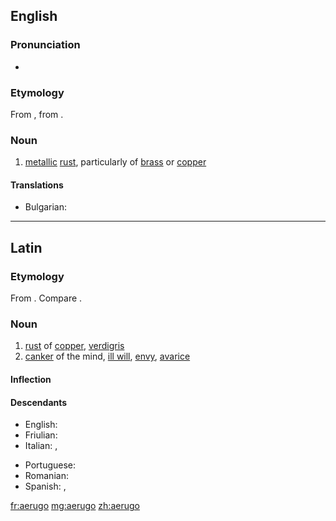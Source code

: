 ==English==

===Pronunciation===
* {{IPA|/iːˈruːɡoʊ/|/ɪˈruːɡoʊ/|/aɪˈruːɡoʊ/}}

===Etymology===
From {{etyl|la|en}} {{term/t|la|aerūgō}}, from {{term|aes||copper, bronze, brass|lang=la}}.

===Noun===
{{en-noun|-}}

# [[metal]]lic [[rust]], particularly of [[brass]] or [[copper]]

====Translations====
{{trans-top|metallic rust}}
* Bulgarian: {{t+|bg|патина}}
{{trans-mid}}
{{trans-bottom}}

----

==Latin==

===Etymology===
From {{term/t|la|aes||copper, bronze, brass}}. Compare {{term|ferrūgo||iron-rust|lang=la}}.

===Noun===
{{la-noun|aerūgō|aeruginis|aerūginis|f|third}}

# [[rust]] of [[copper]], [[verdigris]]
# [[canker]] of the mind, [[ill will]], [[envy]], [[avarice]]

====Inflection====
{{la-decl-3rd|aerūgō|aerūgin}}

====Descendants====
{{top2}}
* English: {{l/en|aerugo}}
* Friulian: {{l|fur|ruzin}}
* Italian: {{l|it|ruggine}}, {{l|it|rogna}}
{{mid2}}
* Portuguese: {{l/pt|aerugita}}
* Romanian: {{l|ro|rugină}}
* Spanish: {{l/es|orín}}, {{l/es|roña}}
{{bottom}}

[[fr:aerugo]]
[[mg:aerugo]]
[[zh:aerugo]]